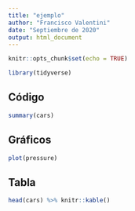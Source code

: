 ---
title: "ejemplo"
author: "Francisco Valentini"
date: "Septiembre de 2020"
output: html_document
---

```{r setup, include=FALSE}
knitr::opts_chunk$set(echo = TRUE)

library(tidyverse)
```

## Código

```{r resumen}
summary(cars)
```

## Gráficos

```{r pressure, echo=FALSE}
plot(pressure)
```

## Tabla

```{r tabla}
head(cars) %>% knitr::kable()
```

